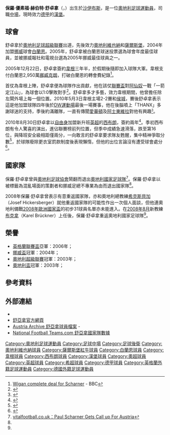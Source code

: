 {{NoteTA|G1=英超
|T=zh-hans:保罗·沙尔纳;zh-hk:保羅·舒卓拿;zh-tw:保羅·沙爾納;
|1=zh-hans:保罗·沙尔纳;zh-hk:保羅·舒卓拿;zh-tw:保羅·沙爾納;
|2=zh-hans:沙尔纳;zh-hk:舒卓拿;zh-tw:沙爾納;
}}
{{Football player infobox
|          playername = 保羅·舒卓拿<br> ''Paul Scharner''
|               image = [[File:12-06-05-aut-rom-freundschaftsspiel-248.jpg|220px]]
|            fullname = Paul Josef Herbert Scharner
|         dateofbirth = {{birth date and age|1980|3|11|df=y}}
|         cityofbirth = [[沙伊布斯|沙伊布斯]] 
|      countryofbirth = [[奧地利|奧地利]]
|              height = {{height|m=1.91}}
|        currentclub  = [[汉堡体育俱乐部|漢堡]]
|            position = [[中堅|中堅]]／[[中場|中場]]
|          clubnumber = 20
|          youthyears = 1987-1993<br>1993-1996<br>1996-1998  
|          youthclubs = SVG佩士多<br>VSE聖保定<br>[[奧地利維也納足球俱樂部|奧地利維也納]]
|               years = 1998-2004<br>2004<br>2004-2006<br>2006-2010<br>2010-2012<br/>2012-
|               clubs = [[奧地利維也納足球俱樂部|奧地利維也納]]<br>[[薩爾斯堡紅牛足球俱樂部|薩爾斯堡]]<br>[[白蘭恩足球會|白蘭恩]]<br>[[威根競技足球俱樂部|韋根]]<br>[[西布罗姆维奇足球俱乐部|西布朗]]<br/>[[汉堡体育俱乐部|漢堡]]
|         caps(goals) = {{0}}84 {{0}}(3)<br>{{0}}18 {{0}}(3)<br>{{0}}32 {{0}}(7)<br>145 (14)<br>{{0}}61 {{0}}(7)<br/>{{0}}0 {{0}}(0)
|       nationalyears = 1995<br>1997-1998<br>2000-2001<br>2002-2012
|        nationalteam = 奧地利U16<br>奧地利U18<br>[[奧地利21歲以下國家足球隊|奧地利U21]]<br>[[奧地利國家足球隊|奧地利]]
| nationalcaps(goals) = {{0|00}}2 {{0}}(0)<br>{{0|00}}7 {{0}}(0)<br>{{0}}12 {{0}}(5)<br>{{0}}40 {{0}}(0)
|            pcupdate = 2012年5月31日
|            ntupdate = 2012年5月31日
}}
{{中文譯名
| english    = Paul '''Scharner'''
| putonghua  = 沙尔纳<small>（[[足球周刊|足球周刊]]）</small>
| taiwan     = 沙爾納
| cantonese  = 舒亞拿<small>（[[香港有線電視|有線電視]]、[[新浪網|新浪網]]<ref>{{Cite web |url=http://soccer.sina.com.hk/cgi-bin/so/player/show.cgi?id=511 |title=新浪網 |accessdate=2009-03-15 |archive-date=2009-02-03 |archive-url=https://web.archive.org/web/20090203190408/http://soccer.sina.com.hk/cgi-bin/so/player/show.cgi?id=511 |dead-url=no }}</ref>）</small> <br>舒卓拿<small>（[[明報|明報]]）</small>
|}}
'''保羅·優素福·赫伯特·舒卓拿'''（{{lang-de|'''Paul Josef Herbert Scharner'''}}，{{bd|1980年|3月11日|catidx=Scharner, Paul}}）出生於[[沙伊布斯|沙伊布斯]]，是一位[[奧地利|奧地利]][[足球|足球]][[運動員|運動員]]，司職[[中場|中場]]，現時效力[[德甲|德甲]]的[[汉堡体育俱乐部|漢堡]]。

==球會==
舒卓拿於[[奧地利足球超級聯賽|奧地利足球超級聯賽]]出道，先後效力[[奧地利維也納足球俱樂部|奧地利維也納]]和[[薩爾斯堡紅牛足球俱樂部|薩爾斯堡]]，2004年加盟[[挪威|挪威]]球會[[白蘭恩足球會|白蘭恩]]。2005年，舒卓拿被白蘭恩球迷投票選為球會年度最佳球員，並被挪威報社和電視台選為2005年挪威最佳球員之一。

2005年12月22日，舒卓拿簽約[[威根競技足球俱樂部|韋根]]三年半，於假期後隨即加入球隊大軍。韋根支付白蘭恩2,950萬[[挪威克朗|挪威克朗]]，打破白蘭恩的轉會費紀錄<ref>[http://news.bbc.co.uk/sport1/hi/football/teams/w/wigan_athletic/4545980.stm Wigan complete deal for Scharner ] - BBC</ref>。

首仗為韋根上陣，舒卓拿便為球隊作出貢獻，他在該仗[[聯賽盃|聯賽盃]]對[[阿仙奴|阿仙奴]]一戰「一箭定江山」，為球會以1:0擊敗對手<ref>{{Cite web |url=http://www.4thegame.com/club/wigan-athletic-fc/player-profile/34812/paulscharner.html |title=4thegame.com：保羅·舒卓拿資料 |accessdate=2009-03-15 |archive-date=2009-02-11 |archive-url=https://web.archive.org/web/20090211044237/http://www.4thegame.com/club/wigan-athletic-fc/player-profile/34812/paulscharner.html |dead-url=no }}</ref>。舒卓拿多才多藝，效力韋根期間，他曾擔任除左閘外場上每一個位置。2010年5月3日韋根主場2-2賽和[[赫尔城足球俱乐部|侯城]]，賽後舒卓拿表示這是他加盟球隊四年後於[[DW運動場|DW運動場]]最後一場賽事，他在後腦噴上「THANX」多謝球迷的支持，季後約滿離隊，一直有傳聞[[埃弗顿足球俱乐部|愛華頓]]及[[阿士東維拉足球會|阿士東維拉]]對他有興趣<small><ref>{{cite news |language=en |url=http://news.bbc.co.uk/sport2/hi/football/teams/w/wigan_athletic/8659348.stm |title=Paul Scharner to leave Wigan Athletic in summer |publisher=[[BBC|BBC]] Sport |date=2010-05-04 |accessdate=2010-08-31 |archive-date=2016-03-07 |archive-url=https://web.archive.org/web/20160307074018/http://news.bbc.co.uk/sport2/hi/football/teams/w/wigan_athletic/8659348.stm |dead-url=no }}</ref></small>。

2010年8月30日舒卓拿以[[自由球員|自由身]]加盟新升班[[英超|英超]]的[[西布罗姆维奇足球俱乐部|西布朗]]，簽約兩年<ref>{{cite news |language=en |url=http://news.bbc.co.uk/sport2/hi/football/teams/w/west_bromwich_albion/8955106.stm |title=Paul Scharner joins West Brom on two-year deal |publisher=[[BBC|BBC]] Sport |date=2010-08-30 |accessdate=2010-08-31 |archive-date=2019-08-22 |archive-url=https://web.archive.org/web/20190822181013/http://news.bbc.co.uk/sport2/hi/football/teams/w/west_bromwich_albion/8955106.stm |dead-url=no }}</ref>。季初西布朗有令人驚喜的演出，進佔聯賽榜前列位置，但季中成績急速滑落，跌至第16位，與降班安全級相距僅兩分，一向敢言的舒卓拿要求隊友甦醒，集中精神爭取分數<ref>{{cite news |language=en |url=http://news.bbc.co.uk/sport2/hi/football/teams/w/west_bromwich_albion/9361787.stm |title=West Bromwich Albion must wake up - Paul Scharner |publisher=''[[BBC_Sport|BBC Sport]]'' |date=2011-01-14 |accessdate=2011-01-18 |archive-date=2018-05-22 |archive-url=https://web.archive.org/web/20180522111512/http://news.bbc.co.uk/sport2/hi/football/teams/w/west_bromwich_albion/9361787.stm |dead-url=no }}</ref>，於球隊廢除更衣室罰款制度後表現懶惰，但他的出位言論沒有遭受球會處分<ref>{{cite news |language=en |url=http://news.bbc.co.uk/sport2/hi/football/teams/w/west_bromwich_albion/9364025.stm |title=West Brom's Paul Scharner unpunished over criticism |publisher=''[[BBC_Sport|BBC Sport]]'' |date=2011-01-17 |accessdate=2011-01-18 |archive-date=2016-03-07 |archive-url=https://web.archive.org/web/20160307044309/http://news.bbc.co.uk/sport2/hi/football/teams/w/west_bromwich_albion/9364025.stm |dead-url=no }}</ref>。

==國家隊==
保羅·舒卓拿曾與[[奧地利足球協會|奧地利足球協會]]鬧翻而退出[[奧地利國家足球隊|奧地利國家足球隊]]<ref name="aut">[http://www.wigan.vitalfootball.co.uk/forum/forums/thread-view.asp?tid=4474 vitalfootball.co.uk：Paul Scharner Gets Call up For Austria]{{Dead link|date=2018年8月 |bot=InternetArchiveBot |fix-attempted=yes }}</ref>。保羅·舒卓拿以被標籤為混亂場面的策劃者和挪威足總不專業為由而退出國家隊<ref name="aut"/>。

2008年保羅·舒卓拿曾表示有意重返國家隊，亦和奧地利總教練[[希克斯貝加|希克斯貝加]]（Josef Hickersberger）就他重返國家隊的可能性作出一次個人面談，但他連奧地利備戰[[2008年歐洲國家盃|2008年歐洲國家盃]]的初步31球員名單亦未能進入。在[[2008年8月|2008年8月]]新教練[[布克拿|布克拿]]（Karel Brückner）上任後，保羅·舒卓拿重返奧地利國家足球隊<ref name="aut"/>。

==榮譽==
*[[英格蘭聯賽盃|英格蘭聯賽盃]]亞軍：2006年；
*[[挪威盃|挪威盃]]冠軍：2004年；
*[[奧地利足球超級聯賽|奧地利超級聯賽]]冠軍：2003年；
*[[奧地利盃|奧地利盃]]冠軍：2003年；

==參考資料==
{{reflist}}

==外部連結==
*{{soccerbase|id=30825|name=舒亞拿}}
*[http://www.paulscharner.at 舒亞拿官方網頁] {{Wayback|url=http://www.paulscharner.at/ |date=20190109220524 }} {{de icon}}
*[https://web.archive.org/web/20120510235023/http://www.austria-archiv.at/spieler.php?Spieler_ID=13 Austria Archive 舒亞拿球員檔案] - 
*[https://web.archive.org/web/20120924114806/http://www.national-football-teams.com/v2/player.php?id=519 National Football Teams.com 舒亞拿國家隊數據]

{{DEFAULTSORT:Scharner, Paul}}
[[Category:奧地利足球運動員|Category:奧地利足球運動員]]
[[Category:足球中場|Category:足球中場]]
[[Category:足球後衛|Category:足球後衛]]
[[Category:奧地利維也納球員|Category:奧地利維也納球員]]
[[Category:薩爾斯堡紅牛球員|Category:薩爾斯堡紅牛球員]]
[[Category:白蘭恩球員|Category:白蘭恩球員]]
[[Category:韋根球員|Category:韋根球員]]
[[Category:西布朗球員|Category:西布朗球員]]
[[Category:漢堡球員|Category:漢堡球員]]
[[Category:奧超球員|Category:奧超球員]]
[[Category:英超球員|Category:英超球員]]
[[Category:希超球員|Category:希超球員]]
[[Category:德甲球員|Category:德甲球員]]
[[Category:英格蘭外籍足球運動員|Category:英格蘭外籍足球運動員]]
[[Category:德國外籍足球運動員|Category:德國外籍足球運動員]]
